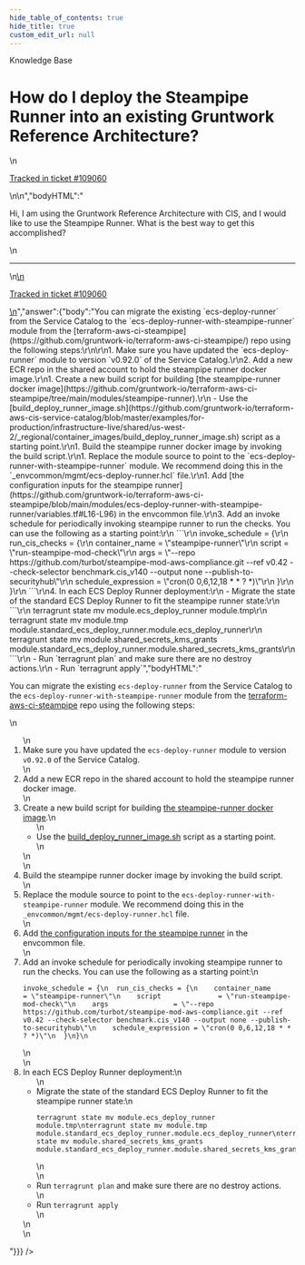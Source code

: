 ```yaml
---
hide_table_of_contents: true
hide_title: true
custom_edit_url: null
---
```



<CenterLayout>
<span className="searchCategory">Knowledge Base</span>
<h1>How do I deploy the Steampipe Runner into an existing Gruntwork Reference Architecture?</h1>
<GitHub discussion={{"id":"D_kwDOF8slf84AQNsY","number":521,"author":{"login":"yorinasub17"},"title":"How do I deploy the Steampipe Runner into an existing Gruntwork Reference Architecture?","body":"\nHi, I am using the Gruntwork Reference Architecture with CIS, and I would like to use the Steampipe Runner. What is the best way to get this accomplished?\n\n---\n\n<ins datetime=\"2022-07-26T18:24:52Z\">\n  <p><a href=\"https://support.gruntwork.io/hc/requests/109060\">Tracked in ticket #109060</a></p>\n</ins>\n","bodyHTML":"<p dir=\"auto\">Hi, I am using the Gruntwork Reference Architecture with CIS, and I would like to use the Steampipe Runner. What is the best way to get this accomplished?</p>\n<hr>\n<ins datetime=\"2022-07-26T18:24:52Z\">\n  <p dir=\"auto\"><a href=\"https://support.gruntwork.io/hc/requests/109060\" rel=\"nofollow\">Tracked in ticket #109060</a></p>\n</ins>","answer":{"body":"You can migrate the existing `ecs-deploy-runner` from the Service Catalog to the `ecs-deploy-runner-with-steampipe-runner` module from the [terraform-aws-ci-steampipe](https://github.com/gruntwork-io/terraform-aws-ci-steampipe/) repo using the following steps:\r\n\r\n1. Make sure you have updated the `ecs-deploy-runner` module to version `v0.92.0` of the Service Catalog.\r\n2. Add a new ECR repo in the shared account to hold the steampipe runner docker image.\r\n1. Create a new build script for building [the steampipe-runner docker image](https://github.com/gruntwork-io/terraform-aws-ci-steampipe/tree/main/modules/steampipe-runner).\r\n    - Use the [build_deploy_runner_image.sh](https://github.com/gruntwork-io/terraform-aws-cis-service-catalog/blob/master/examples/for-production/infrastructure-live/shared/us-west-2/_regional/container_images/build_deploy_runner_image.sh) script as a starting point.\r\n1. Build the steampipe runner docker image by invoking the build script.\r\n1. Replace the module source to point to the `ecs-deploy-runner-with-steampipe-runner` module. We recommend doing this in the `_envcommon/mgmt/ecs-deploy-runner.hcl` file.\r\n1. Add [the configuration inputs for the steampipe runner](https://github.com/gruntwork-io/terraform-aws-ci-steampipe/blob/main/modules/ecs-deploy-runner-with-steampipe-runner/variables.tf#L16-L96) in the envcommon file.\r\n3. Add an invoke schedule for periodically invoking steampipe runner to run the checks. You can use the following as a starting point:\r\n    ```\r\n    invoke_schedule = {\r\n      run_cis_checks = {\r\n        container_name      = \"steampipe-runner\"\r\n        script              = \"run-steampipe-mod-check\"\r\n        args                = \"--repo https://github.com/turbot/steampipe-mod-aws-compliance.git --ref v0.42 --check-selector benchmark.cis_v140 --output none --publish-to-securityhub\"\r\n        schedule_expression = \"cron(0 0,6,12,18 * * ? *)\"\r\n      }\r\n    }\r\n    ```\r\n4. In each ECS Deploy Runner deployment:\r\n    - Migrate the state of the standard ECS Deploy Runner to fit the steampipe runner state:\r\n        ```\r\n        terragrunt state mv module.ecs_deploy_runner module.tmp\r\n        terragrunt state mv module.tmp module.standard_ecs_deploy_runner.module.ecs_deploy_runner\r\n        terragrunt state mv module.shared_secrets_kms_grants module.standard_ecs_deploy_runner.module.shared_secrets_kms_grants\r\n        ```\r\n    - Run `terragrunt plan` and make sure there are no destroy actions.\r\n    - Run `terragrunt apply`","bodyHTML":"<p dir=\"auto\">You can migrate the existing <code class=\"notranslate\">ecs-deploy-runner</code> from the Service Catalog to the <code class=\"notranslate\">ecs-deploy-runner-with-steampipe-runner</code> module from the <a href=\"https://github.com/gruntwork-io/terraform-aws-ci-steampipe/\">terraform-aws-ci-steampipe</a> repo using the following steps:</p>\n<ol dir=\"auto\">\n<li>Make sure you have updated the <code class=\"notranslate\">ecs-deploy-runner</code> module to version <code class=\"notranslate\">v0.92.0</code> of the Service Catalog.</li>\n<li>Add a new ECR repo in the shared account to hold the steampipe runner docker image.</li>\n<li>Create a new build script for building <a href=\"https://github.com/gruntwork-io/terraform-aws-ci-steampipe/tree/main/modules/steampipe-runner\">the steampipe-runner docker image</a>.\n<ul dir=\"auto\">\n<li>Use the <a href=\"https://github.com/gruntwork-io/terraform-aws-cis-service-catalog/blob/master/examples/for-production/infrastructure-live/shared/us-west-2/_regional/container_images/build_deploy_runner_image.sh\">build_deploy_runner_image.sh</a> script as a starting point.</li>\n</ul>\n</li>\n<li>Build the steampipe runner docker image by invoking the build script.</li>\n<li>Replace the module source to point to the <code class=\"notranslate\">ecs-deploy-runner-with-steampipe-runner</code> module. We recommend doing this in the <code class=\"notranslate\">_envcommon/mgmt/ecs-deploy-runner.hcl</code> file.</li>\n<li>Add <a href=\"https://github.com/gruntwork-io/terraform-aws-ci-steampipe/blob/main/modules/ecs-deploy-runner-with-steampipe-runner/variables.tf#L16-L96\">the configuration inputs for the steampipe runner</a> in the envcommon file.</li>\n<li>Add an invoke schedule for periodically invoking steampipe runner to run the checks. You can use the following as a starting point:\n<div class=\"snippet-clipboard-content notranslate position-relative overflow-auto\" data-snippet-clipboard-copy-content=\"invoke_schedule = {\n  run_cis_checks = {\n    container_name      = &quot;steampipe-runner&quot;\n    script              = &quot;run-steampipe-mod-check&quot;\n    args                = &quot;--repo https://github.com/turbot/steampipe-mod-aws-compliance.git --ref v0.42 --check-selector benchmark.cis_v140 --output none --publish-to-securityhub&quot;\n    schedule_expression = &quot;cron(0 0,6,12,18 * * ? *)&quot;\n  }\n}\"><pre class=\"notranslate\"><code>invoke_schedule = {\n  run_cis_checks = {\n    container_name      = \"steampipe-runner\"\n    script              = \"run-steampipe-mod-check\"\n    args                = \"--repo https://github.com/turbot/steampipe-mod-aws-compliance.git --ref v0.42 --check-selector benchmark.cis_v140 --output none --publish-to-securityhub\"\n    schedule_expression = \"cron(0 0,6,12,18 * * ? *)\"\n  }\n}\n</code></pre></div>\n</li>\n<li>In each ECS Deploy Runner deployment:\n<ul dir=\"auto\">\n<li>Migrate the state of the standard ECS Deploy Runner to fit the steampipe runner state:\n<div class=\"snippet-clipboard-content notranslate position-relative overflow-auto\" data-snippet-clipboard-copy-content=\"terragrunt state mv module.ecs_deploy_runner module.tmp\nterragrunt state mv module.tmp module.standard_ecs_deploy_runner.module.ecs_deploy_runner\nterragrunt state mv module.shared_secrets_kms_grants module.standard_ecs_deploy_runner.module.shared_secrets_kms_grants\"><pre class=\"notranslate\"><code>terragrunt state mv module.ecs_deploy_runner module.tmp\nterragrunt state mv module.tmp module.standard_ecs_deploy_runner.module.ecs_deploy_runner\nterragrunt state mv module.shared_secrets_kms_grants module.standard_ecs_deploy_runner.module.shared_secrets_kms_grants\n</code></pre></div>\n</li>\n<li>Run <code class=\"notranslate\">terragrunt plan</code> and make sure there are no destroy actions.</li>\n<li>Run <code class=\"notranslate\">terragrunt apply</code></li>\n</ul>\n</li>\n</ol>"}}} />

</CenterLayout>
  

<!-- ##DOCS-SOURCER-START
{
  "sourcePlugin": "github-discussions",
  "hash": "7fbed68e277886c7dcd1b60eaeb0a79e"
}
##DOCS-SOURCER-END -->

